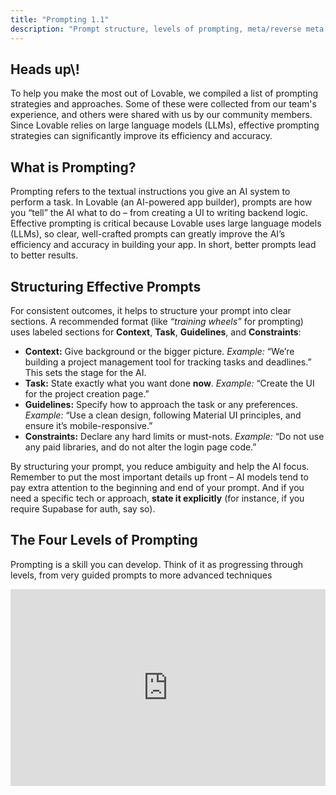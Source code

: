 ```yaml
---
title: "Prompting 1.1"
description: "Prompt structure, levels of prompting, meta/reverse meta prompting, and foundational tactics with examples."
---
```


## Heads up\\!

To help you make the most out of Lovable, we compiled a list of prompting strategies and approaches. Some of these were collected from our team's experience, and others were shared with us by our community members. Since Lovable relies on large language models (LLMs), effective prompting strategies can significantly improve its efficiency and accuracy.

## What is Prompting?

Prompting refers to the textual instructions you give an AI system to perform a task​. In Lovable (an AI-powered app builder), prompts are how you “tell” the AI what to do – from creating a UI to writing backend logic. Effective prompting is critical because Lovable uses large language models (LLMs), so clear, well-crafted prompts can greatly improve the AI’s efficiency and accuracy in building your app​. In short, better prompts lead to better results.

## Structuring Effective Prompts

For consistent outcomes, it helps to structure your prompt into clear sections. A recommended format (like _“training wheels”_ for prompting) uses labeled sections for **Context**, **Task**, **Guidelines**, and **Constraints**​:

- **Context:** Give background or the bigger picture. _Example:_ “We’re building a project management tool for tracking tasks and deadlines.” This sets the stage for the AI.
- **Task:** State exactly what you want done **now**. _Example:_ “Create the UI for the project creation page.”
- **Guidelines:** Specify how to approach the task or any preferences. _Example:_ “Use a clean design, following Material UI principles, and ensure it’s mobile-responsive.”
- **Constraints:** Declare any hard limits or must-nots. _Example:_ “Do not use any paid libraries, and do not alter the login page code.”

By structuring your prompt, you reduce ambiguity and help the AI focus. Remember to put the most important details up front – AI models tend to pay extra attention to the beginning and end of your prompt. And if you need a specific tech or approach, **state it explicitly** (for instance, if you require Supabase for auth, say so)​.

## The Four Levels of Prompting

Prompting is a skill you can develop. Think of it as progressing through levels, from very guided prompts to more advanced techniques​

<iframe width="100%" height="315" src="https://www.youtube.com/embed/IqWfKj4mUIo?si=aHVQNRgD8xF7EW06" title="YouTube video player" frameborder="0" allow="accelerometer; autoplay; clipboard-write; encrypted-media; gyroscope; picture-in-picture; web-share" referrerpolicy="strict-origin-when-cross-origin" allowfullscreen />

### Training Wheels Prompting

This is a highly structured approach, great for beginners. You clearly label sections (as above) to ensure nothing is missed​. It might feel verbose, but it leaves little room for misunderstanding.

_Example (Training Wheels prompt):_

<Info>
  **Context**

  We are developing an e-commerce platform for eco-friendly products.

  **Task**

  Create a product listing page with filters for category and price.

  **Guidelines**

  Make the UI clean and modern, using Tailwind CSS for styling. Include sample product data for testing.

  **Constraints**

  Use Supabase for the database. Do not include any payment functionality yet.
</Info>

This prompt gives the AI context about the project, the specific task, guidance on style/tech, and constraints on scope. It’s explicit and easy for the AI to follow.

### No Training Wheels

Once you’re comfortable, you can drop the section labels and write in a more conversational tone – but still remain clear and organized​. Essentially, you’ll include the same information (context, task, etc.) but in paragraph form. This feels more natural while still guiding the AI.

_Example (No Training Wheels prompt):_

<Info>
  I’m building an e-commerce web app with a Supabase backend. Right now, I need you to create a **product listing page** for eco-friendly products. It should have a clean, modern UI (using Tailwind CSS) with filters for category and price. Please make sure to use dummy data for now, and **don’t add any payment features yet**.
</Info>

This reads more like how you’d explain the task to a colleague, but it’s still specific about the requirements and limitations (notice we still mentioned the tech stack and the “no payments” constraint, just without formal headings).

### Meta Prompting

Meta prompting means asking the **AI to help improve your prompts**. You use AI on itself. For example, you might provide a draft prompt and then ask, _“Can you rewrite this prompt to be more concise and detailed?”_. This leverages the AI’s strength in language to refine your instructions before execution. It’s like getting a second pair of eyes on your prompt.

Use meta prompting when you feel your instruction could be better but you’re not sure how to improve it. The AI might respond with a cleaned-up, more precise version of your request. You can then use that improved prompt to get the actual work done.​

Example (Meta prompt request):

<Info>
  **User:** Rewrite this prompt to be more clear and specific – \_“Create a secure login page in React using Supabase.”\_​

  \
  **AI (improved prompt):** ********_“Implement a secure login page in React using Supabase authentication. Include fields for email and password, handle error messages for failed logins, and ensure you properly store JWTs for session management.”_********
</Info>

Here the AI elaborated the prompt, adding details (like error handling) that make the instruction more robust. Meta prompting is a powerful way to polish your commands.

### Reverse Meta Prompting

Reverse meta prompting flips the script: now you ask the AI to **summarize what it did and turn it into a prompt for future use**​. This is especially handy for debugging or recurring tasks. After the AI solves a problem, you can have it generate a prompt that would reproduce that solution or avoid the issue next time. Essentially, the AI documents the process for you.

Example (Reverse Meta prompt):

<Info>
  After fixing an authentication bug, you might say: \_“Summarize the errors we encountered setting up JWT auth and how we resolved them. Based on that, create a prompt I can use next time to set up authentication correctly.”\_​. The AI could output a concise recap of the bug and a step-by-step prompt for avoiding it in the future. This turns lessons learned into reusable prompts.
</Info>

Reverse meta prompting is great for building your own library of “recipes” – the AI helps you formalize solutions so you can apply them again.

## Additional Prmpting tips

### Be specific, avoid vagueness

Vague prompts lead to vague results. Always clarify _what_ you want and _how_.

<Warning>
  **DON'T**:

  ```
  Make this app better.
  ```

  **Another example:**

  ```
  Create a form for user input
  ```
</Warning>

<Check>
  **DO**:

  The latter gives clear direction on scope and expected outcome.

  ```
  Refactor the app to clean up unused components and improve performance, without changing UI or functionality.
  ```

  **Another example:**

  ```
  Create a user registration form with fields for username, email, and password and include a submit button.
  ```
</Check>

### Incremental prompting

It’s usually best to tackle complex projects in pieces rather than one giant prompt. Lovable responds well to an iterative approach.

<Warning>
  **DON'T**:

  ```
  Build a CRM app with Supabase, auth, Google Sheets export, and data enrichment.
  ```
</Warning>

<Check>
  **DO**:

  This step-by-step progression​​ helps the AI stay focused and accurate, and you can catch issues early:

  ```
  Set up a Supabase-connected CRM backend.
  ```

  ```
  Great! Could you please add a secure authentication flow with user roles?
  ```

  ```
  Thank you! The next step is to integrate Google Sheets to export records.
  ```

  **Another example:**

  ```
  Set up a database schema for user information.
  ```

  ```
  Develop an API endpoint to retrieve user data please
  ```
</Check>

### Include Constraints and Requirements

Don’t shy away from spelling out constraints. If something _must_ or _must not_ be done, say so.

<Note>
  **Adding constraints**

  ```
  Create a simple to-do app with a maximum of 3 tasks visible at a time.
  Include the ability to add, edit, and delete tasks.
  ```

  ```
  Optimize this code, but ensure the UI and core functionality remain unchanged. Document each change you make.
  ```

  ```
  Use at most 3 API calls for this, and ensure no external library is required.
  ```

  ```
  The page should display a maximum of 3 tasks at a time.
  ```

  Such limits keep the AI from over-engineering. Adding a constraint like a max number of items or a performance target can focus the AI on what’s important​.
</Note>

### Avoid ambiguity in wording

If a term could be interpreted in different ways, clarify it. The clearer you are, the less the AI has to guess.

<Warning>
  **DON'T**:

  ```
  Add a profile feature
  ```

  ```
  Support notifications
  ```
</Warning>

<Check>
  **DO**:

  The latter gives clear direction on scope and expected outcome.

  ```
  Add a user profile page with fields X, Y, Z.
  ```

  ```
  Send an email notification on form submission.
  ```
</Check>

### Mind your tone and courtesy

While it doesn’t change functionality, a polite tone can sometimes yield better results​. Phrases like “please” or a respectful ask can add context and make the prompt a bit more descriptive, which can help the AI. For example,

<Info>
  _Please refrain from modifying the homepage, focus only on the dashboard component._
</Info>

This reads as polite, and it explicitly tells the AI what not to do. It’s not about the AI’s feelings – it’s about packing in detail. (Plus, it never hurts to be nice​\\\\!)

### Use formatting to your advantage

Structure lists or steps when appropriate. If you want the AI to output a list or follow a sequence, enumerate them in the prompt. By numbering steps, you hint the AI to respond in kind.

<Note>
  ```
  Let's think through the process of setting up a secure authentication system:
  1. What are the necessary components?
  2. How should they interact?
  3. Provide the implementation code.
  ```

  <Info>
    _First, explain the approach. Second, show the code. Third, give a test example._
  </Info>
</Note>

### Leverage examples or references

If you have a target design or code style, mention it or provide an example. Providing an example (image or code snippet) gives the AI a concrete reference to emulate.

<Note>
  **Setting the context**

  ```
  We are building a project management tool that helps teams track their tasks.
  This tool should have features like:
   - user authentication
   - project creation
   - task assignments
   - reporting
  
  Now, for the first task, create the UI for project creation.
  ```

  **Another example:**

  ```
  I need a CRM app with Supabase integration and a secure auth flow. Start by setting up the backend.
  ```

  **Another example:**

  ```
  We are developing an e-commerce platform focusing on eco-friendly products. Generate a product listing page with filters for category and price.
  ```
</Note>

### Using image prompts

Lovable even allows image uploads with your prompt, so you can show a design and say “match this style”.

There are two main approaches here. The first one is a simple prompting approach.

<Note>
  **Simple image upload prompting**

  You can upload an image and then add an example prompt like this:

  ```
  Create and implement a UI that looks as similar as possible to the image attached.
  ```

  ```
  This screenshot shows a layout issue on mobile. Adjust margins and padding to make it responsive while keeping the same design structure.
  ```
</Note>

Or, you can help AI better understand the content of the image and some additional specifics about it. Excellent results can be achieved by adding specific instructions to the image uploaded. While the image is worth a thousand words, adding a couple of your own to describe desired functionality can go a long way - especially since interactions cannot always be obvious from a static image.

<Note>
  **Image prompting with detailed instructions**

  ```
  I want you to create the app as similar as possible to the one shown in this screenshot.
  It's essentially a kanban clone.
  It should have the ability to add new cards (tickets) in each column, have the ability to change the order of those tickets within a single column, and even move those cards between columns.
  Feel free to use the Pangea home dnd npm package for drag-and-drop functionality.
  ```
</Note>

### Feedback integration

Review the AI’s output and provide specific feedback for refinements.

<Note>
  ```
  The login form looks good, but please add validation for the email field to ensure it contains a valid email address.
  ```
</Note>

### Emphasizing Accessibility

Encourage the generation of code that adheres to accessibility standards and modern best practices. This ensures that the output is not only functional but also user-friendly and compliant with accessibility guidelines.

<Note>
  ```
  Generate a React component for a login form that follows accessibility best practices, including appropriate ARIA labels and keyboard navigation support.
  ```
</Note>

### Predefined Components and Libraries

Specify the use of certain UI libraries or components to maintain consistency and efficiency in your project.  This directs the AI to utilize specific tools, ensuring compatibility and a uniform design language across your application.

<Note>
  ```
  Create a responsive navigation bar using the shadcn/ui library with Tailwind CSS for styling.
  ```

  ### 
</Note>

### Multilingual Prompting

When working in a multilingual environment, specify the desired language for both code comments and documentation. This ensures that the generated content is accessible to team members who speak different languages, enhancing collaboration.

<Note>
  ```
  Generate a Python script that calculates the Fibonacci sequence. Provide comments and documentation in French.
  ```
</Note>

### Defining Project Structure and File Management

Clearly outline the project structure, including file names and paths, to ensure organized and maintainable code generation. This provides clarity on where new components should reside within the project, maintaining a coherent file organization.

<Note>
  ```
  Create a new React component named 'UserProfile' and save it as 'components/user-profile.tsx'. Ensure it includes a profile picture, username, and bio section.
  ```
</Note>

## Applying These Strategies in Different Tools

The prompting principles above apply not just in Lovable’s chat, but anywhere you interact with AI or automation tools:

### In Lovable's Builder

You’ll primarily use these prompts in the Lovable chat interface to build and refine your app.

1. Start with a broad project prompt, then iterate feature by feature.
2. Use Chat-Only mode when you need to discuss or debug without changing code.

### W[******ith make.com or n8n (workflow automation)******](http://make.com)

You might not prompt these platforms in natural language the same way, but designing an automation **still benefits from clear AI instructions**.

For instance, you can have Lovable generate integration logic:

<Info>
  [___When a form is submitted, send the data to a Make.com webhook for Slack notification.___](http://Make.com)
</Info>

In fact, Lovable can help set up automation by integrating with webhooks. If your app needs to hand off tasks (like sending emails, updating a CRM), you can prompt Lovable to use Make or n8n.

<Info>
  [___After a user signs up in the app, trigger a Make.com workflow that creates a record in Salesforce.___](http://Make.com)
</Info>

Lovable will write the code to call that webhook or API. Keeping the prompt structured ensures the AI knows exactly how to connect Lovable with those external services.

### **Edge cases and external integrations**

Lovable integrates with many services (Stripe, GitHub, Supabase, etc.). When prompting for these, treat the integration details as part of your **Context/Constraints**. For example,

<Info>
  _Connect the form to Stripe (test mode) for payments. On success, redirect to /thank-you._
</Info>

Be clear about what external services should do. The same goes for using n8n (self-hosted automation) – you might write,

<Info>
  _Send a POST request to the n8n webhook URL after form submission, and wait for its response to show a confirmation message._
</Info>

Clarity here is key so the AI produces the correct calls.

## Summary

- Strong prompting is about **clarity, structure, and context**. Whether you’re telling Lovable to build a feature, or orchestrating a [Make.com](http://Make.com) scenario, the goal is to paint a picture of what you want.
- Start with structured prompts if you’re unsure, and evolve to more conversational style as you gain confidence.
- Use meta techniques to improve and learn from each interaction.
- With practice, you’ll guide the AI like an extension of your dev team – and it will feel natural to get exactly the output you need.

Happy prompting\\\\!